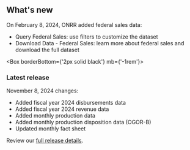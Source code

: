 ## <span>What's new</span> <WhatsNewIcon />


  On February 8, 2024, ONRR added federal sales data:

  - <Link href='/query-data/?dataType=Federal%20Sales'>Query Federal Sales</Link>: use filters to customize the dataset
  - <Link href='/downloads/federal-sales/' linkType='default'>Download Data - Federal Sales</Link>: learn more about federal sales and download the full dataset

<Box borderBottom={'2px solid black'} mb={'-1rem'}>
</Box>

### Latest release

November 8, 2024 changes:

- Added <Link href="/downloads/disbursements-by-month/" linkType="default">fiscal year 2024 disbursements data</Link>
- Added <Link href="/downloads/revenue/" linkType="default">fiscal year 2024 revenue data</Link>
- Added <Link href="/downloads/production-by-month/" linkType="default">monthly production data</Link> 
- Added <Link href="/downloads/production-by-disposition/" linkType="default">monthly production disposition data (OGOR-B)</Link>
- Updated <Link href="/fact-sheet" linkType="default">monthly fact sheet</Link>

Review our [full release details](https://github.com/ONRR/nrrd/releases).
